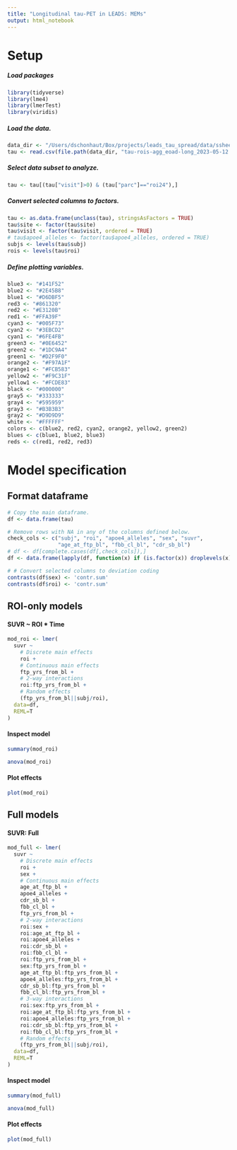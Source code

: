 ```yaml
---
title: "Longitudinal tau-PET in LEADS: MEMs"
output: html_notebook
---
```


# Setup

##### Load packages
```r
library(tidyverse)
library(lme4)
library(lmerTest)
library(viridis)
```

##### Load the data.
```r
data_dir <- "/Users/dschonhaut/Box/projects/leads_tau_spread/data/ssheets"
tau <- read.csv(file.path(data_dir, "tau-rois-agg_eoad-long_2023-05-12.csv"))
```

##### Select data subset to analyze.
```r
tau <- tau[(tau["visit"]>0) & (tau["parc"]=="roi24"),]
```

##### Convert selected columns to factors.
```r
tau <- as.data.frame(unclass(tau), stringsAsFactors = TRUE)
tau$site <- factor(tau$site)
tau$visit <- factor(tau$visit, ordered = TRUE)
# tau$apoe4_alleles <- factor(tau$apoe4_alleles, ordered = TRUE)
subjs <- levels(tau$subj)
rois <- levels(tau$roi)
```

##### Define plotting variables.
```r
blue3 <- "#141F52"
blue2 <- "#2E45B8"
blue1 <- "#D6DBF5"
red3 <- "#861320"
red2 <- "#E3120B"
red1 <- "#FFA39F"
cyan3 <- "#005F73"
cyan2 <- "#3EBCD2"
cyan1 <- "#6FE4FB"
green3 <- "#0E6452"
green2 <- "#1DC9A4"
green1 <- "#D2F9F0"
orange2 <- "#F97A1F"
orange1 <- "#FCB583"
yellow2 <- "#F9C31F"
yellow1 <- "#FCDE83"
black <- "#000000"
gray5 <- "#333333"
gray4 <- "#595959"
gray3 <- "#B3B3B3"
gray2 <- "#D9D9D9"
white <- "#FFFFFF"
colors <- c(blue2, red2, cyan2, orange2, yellow2, green2)
blues <- c(blue1, blue2, blue3)
reds <- c(red1, red2, red3)
```

# Model specification

## Format dataframe
```r
# Copy the main dataframe.
df <- data.frame(tau)

# Remove rows with NA in any of the columns defined below.
check_cols <- c("subj", "roi", "apoe4_alleles", "sex", "suvr",
                "age_at_ftp_bl", "fbb_cl_bl", "cdr_sb_bl")
# df <- df[complete.cases(df[,check_cols]),]
df <- data.frame(lapply(df, function(x) if (is.factor(x)) droplevels(x) else x))

# # Convert selected columns to deviation coding
contrasts(df$sex) <- 'contr.sum'
contrasts(df$roi) <- 'contr.sum'
```

## ROI-only models

#### SUVR ~ ROI * Time
```r
mod_roi <- lmer(
  suvr ~
    # Discrete main effects
    roi +
    # Continuous main effects
    ftp_yrs_from_bl +
    # 2-way interactions
    roi:ftp_yrs_from_bl +
    # Random effects
    (ftp_yrs_from_bl||subj/roi),
  data=df,
  REML=T
)
```

#### Inspect model
```r
summary(mod_roi)
```

```r
anova(mod_roi)
```

#### Plot effects
```r
plot(mod_roi)
```

## Full models

#### SUVR: Full
```r
mod_full <- lmer(
  suvr ~
    # Discrete main effects
    roi +
    sex +
    # Continuous main effects
    age_at_ftp_bl +
    apoe4_alleles +
    cdr_sb_bl +
    fbb_cl_bl +
    ftp_yrs_from_bl +
    # 2-way interactions
    roi:sex +
    roi:age_at_ftp_bl +
    roi:apoe4_alleles +
    roi:cdr_sb_bl +
    roi:fbb_cl_bl +
    roi:ftp_yrs_from_bl +
    sex:ftp_yrs_from_bl +
    age_at_ftp_bl:ftp_yrs_from_bl +
    apoe4_alleles:ftp_yrs_from_bl +
    cdr_sb_bl:ftp_yrs_from_bl +
    fbb_cl_bl:ftp_yrs_from_bl +
    # 3-way interactions
    roi:sex:ftp_yrs_from_bl +
    roi:age_at_ftp_bl:ftp_yrs_from_bl +
    roi:apoe4_alleles:ftp_yrs_from_bl +
    roi:cdr_sb_bl:ftp_yrs_from_bl +
    roi:fbb_cl_bl:ftp_yrs_from_bl +
    # Random effects
    (ftp_yrs_from_bl||subj/roi),
  data=df,
  REML=T
)
```

#### Inspect model
```r
summary(mod_full)
```

```r
anova(mod_full)
```

#### Plot effects
```r
plot(mod_full)
```

